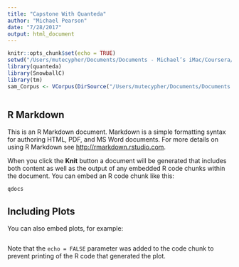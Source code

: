```yaml
---
title: "Capstone With Quanteda"
author: "Michael Pearson"
date: "7/28/2017"
output: html_document
---
```


```r
knitr::opts_chunk$set(echo = TRUE)
setwd("/Users/mutecypher/Documents/Documents - Michael’s iMac/Coursera/Capstone Project/files/en_US")
library(quanteda)
library(SnowballC)
library(tm)
sam_Corpus <- VCorpus(DirSource("/Users/mutecypher/Documents/Documents - Michael’s iMac/Coursera/Capstone Project/files/samples"))



```

## R Markdown

This is an R Markdown document. Markdown is a simple formatting syntax for authoring HTML, PDF, and MS Word documents. For more details on using R Markdown see <http://rmarkdown.rstudio.com>.

When you click the **Knit** button a document will be generated that includes both content as well as the output of any embedded R code chunks within the document. You can embed an R code chunk like this:

```r
qdocs
```

## Including Plots

You can also embed plots, for example:

```r


```

Note that the `echo = FALSE` parameter was added to the code chunk to prevent printing of the R code that generated the plot.
